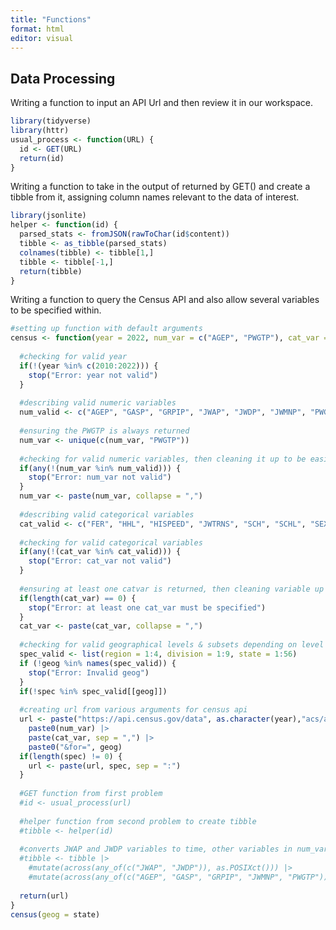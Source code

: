 ```yaml
---
title: "Functions"
format: html
editor: visual
---
```


## Data Processing
Writing a function to input an API Url and then review it in our workspace.
```r
library(tidyverse)
library(httr)
usual_process <- function(URL) {
  id <- GET(URL)
  return(id)
}
```

Writing a function to take in the output of returned by GET() and create a tibble from it, assigning column names relevant to the data of interest.
```r
library(jsonlite)
helper <- function(id) {
  parsed_stats <- fromJSON(rawToChar(id$content))
  tibble <- as_tibble(parsed_stats)
  colnames(tibble) <- tibble[1,]
  tibble <- tibble[-1,]
  return(tibble)
}
```
Writing a function to query the Census API and also allow several variables to be specified within.
```r
#setting up function with default arguments
census <- function(year = 2022, num_var = c("AGEP", "PWGTP"), cat_var = "SEX", geog, spec = NULL) {
  
  #checking for valid year
  if(!(year %in% c(2010:2022))) {
    stop("Error: year not valid")
  } 
  
  #describing valid numeric variables
  num_valid <- c("AGEP", "GASP", "GRPIP", "JWAP", "JWDP", "JWMNP", "PWGTP")
  
  #ensuring the PWGTP is always returned
  num_var <- unique(c(num_var, "PWGTP"))
  
  #checking for valid numeric variables, then cleaning it up to be easily added to url
  if(any(!(num_var %in% num_valid))) {
    stop("Error: num_var not valid")
  }
  num_var <- paste(num_var, collapse = ",")
  
  #describing valid categorical variables
  cat_valid <- c("FER", "HHL", "HISPEED", "JWTRNS", "SCH", "SCHL", "SEX")
  
  #checking for valid categorical variables
  if(any(!(cat_var %in% cat_valid))) {
    stop("Error: cat_var not valid")
  }
  
  #ensuring at least one catvar is returned, then cleaning variable up to be easily added to url
  if(length(cat_var) == 0) {
    stop("Error: at least one cat_var must be specified")
  }
  cat_var <- paste(cat_var, collapse = ",")
  
  #checking for valid geographical levels & subsets depending on level selected
  spec_valid <- list(region = 1:4, division = 1:9, state = 1:56)
  if (!geog %in% names(spec_valid)) {
    stop("Error: Invalid geog")
  }
  if(!spec %in% spec_valid[[geog]])
  
  #creating url from various arguments for census api
  url <- paste("https://api.census.gov/data", as.character(year),"acs/acs1/pums?get=", sep = "/") |>
    paste0(num_var) |>
    paste(cat_var, sep = ",") |>
    paste0("&for=", geog)
  if(length(spec) != 0) {
    url <- paste(url, spec, sep = ":")
  }
  
  #GET function from first problem
  #id <- usual_process(url)
  
  #helper function from second problem to create tibble 
  #tibble <- helper(id)
  
  #converts JWAP and JWDP variables to time, other variables in num_var to numeric
  #tibble <- tibble |> 
    #mutate(across(any_of(c("JWAP", "JWDP")), as.POSIXct())) |>
    #mutate(across(any_of(c("AGEP", "GASP", "GRPIP", "JWMNP", "PWGTP")), as.numeric()))
  
  return(url)
}
census(geog = state)
```
